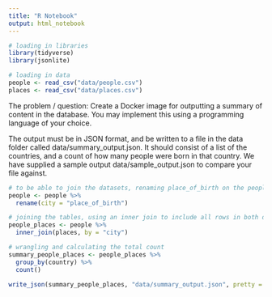 ```yaml
---
title: "R Notebook"
output: html_notebook
---
```

```r
# loading in libraries
library(tidyverse)
library(jsonlite)
```

```r
# loading in data
people <- read_csv("data/people.csv")
places <- read_csv("data/places.csv")
```

The problem / question:
Create a Docker image for outputting a summary of content in the database. You may implement this using a programming language of your choice.

The output must be in JSON format, and be written to a file in the data folder called data/summary_output.json. It should consist of a list of the countries, and a count of how many people were born in that country. We have supplied a sample output data/sample_output.json to compare your file against.

```r
# to be able to join the datasets, renaming place_of_birth on the people dataset
people <- people %>%
  rename(city = "place_of_birth")

# joining the tables, using an inner join to include all rows in both datasets
people_places <- people %>%
  inner_join(places, by = "city")
```

```r
# wrangling and calculating the total count
summary_people_places <- people_places %>%
  group_by(country) %>%
  count()
```

```r
write_json(summary_people_places, "data/summary_output.json", pretty = FALSE)
```

